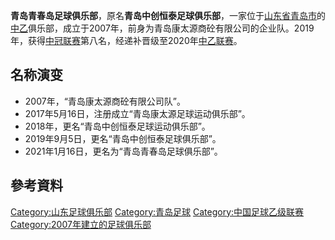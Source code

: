 {{Infobox football club
| clubname       = 青岛青春岛足球俱乐部
| image          = [[File:Qingdao_zhongchuanghengtai_FC_logo.jpg|200px]]
| fullname       =
| nickname       = 
| shortname      = 青岛青春岛
| founded        = 2007年
| dissolved      =
| city           = [[青岛|青岛]]
| ground         = [[莱西市体育中心|莱西市体育中心]]<ref>{{cite web |author1=青岛体坛那些事儿 |title=《中创恒泰主场暂定莱西，黄海青港保级获利好！》 |url=https://xw.qq.com/cmsid/20200526A06AYE00 |website=腾讯网 |accessdate=2020-05-26}}</ref>
| capacity       = 10000
| chairman       = 徐尚<ref>{{cite web |author1=青岛体坛那些事儿 |title=《中创恒泰全队捐款45000元抗击疫情，此前已捐献17万只口罩》 |url=http://sd.iqilu.com/v7/share/article/6416041 |website=闪电新闻 |accessdate=2020-02-09}}</ref>
| chrtitle       = 董事长
| manager        = [[周新|周新]]<ref>{{cite web |author1=中国足协 |title=青岛中创恒泰足球俱乐部 |url=http://www.thecfa.cn/jlbjsnr/20180412/26442.html |website=中国足协}}</ref>
| mgrtitle       = 主教练
| league         = [[中乙联赛|中乙联赛]]
| season         = 2020
| position       =
| shirtsupplier  =
| shirtsponsors  = [[台北纯K|台北纯K]]
| pattern_la1    =
| pattern_b1     =
| pattern_ra1    =
| leftarm1       =
| body1          =
| rightarm1      =
| shorts1        =
| socks1         =
| pattern_la2    =
| pattern_b2     =
| pattern_ra2    =
| leftarm2       =
| body2          =
| rightarm2      =
| shorts2        =
| socks2         =
}}
'''青岛青春岛足球俱乐部'''，原名'''青岛中创恒泰足球俱乐部'''，一家位于[[山东省|山东省]][[青岛市|青岛市]]的[[中乙|中乙]]俱乐部，成立于2007年，前身为青岛康太源商砼有限公司的企业队。2019年，获得[[中冠联赛|中冠联赛]]第八名，经递补晋级至2020年[[中乙联赛|中乙联赛]]。
== 名称演变 ==
* 2007年，“青岛康太源商砼有限公司队”。
* 2017年5月16日，注册成立“青岛康太源足球运动俱乐部”。
* 2018年，更名“青岛中创恒泰足球运动俱乐部”。
* 2019年9月5日，更名“青岛中创恒泰足球俱乐部”。
* 2021年1月16日，更名为“青岛青春岛足球俱乐部”。
== 參考資料 ==
{{Reflist}}
[[Category:山东足球俱乐部|Category:山东足球俱乐部]]
[[Category:青岛足球|Category:青岛足球]]
[[Category:中国足球乙级联赛|Category:中国足球乙级联赛]]
[[Category:2007年建立的足球俱乐部|Category:2007年建立的足球俱乐部]]